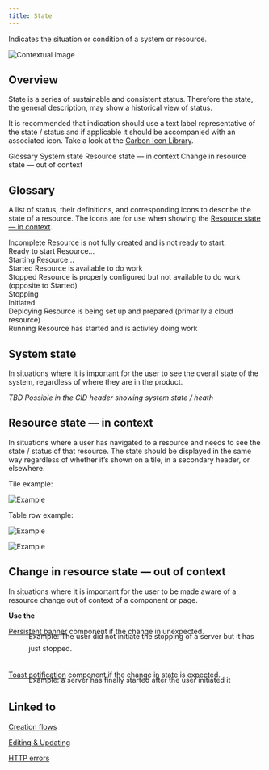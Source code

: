 ```yaml
---
title: State
---
```



<PageDescription>

  Indicates the situation or condition of a system or resource.

</PageDescription>

<Row>
  <Column colLg={8}>

![Contextual image](images/0.png)

  </Column>
</Row>

## Overview

State is a series of sustainable and consistent status. Therefore the state,
the general description, may show a historical view of status.

It is recommended that indication should use a text label representative of
the state / status and if applicable it should be accompanied with an
associated icon. Take a look at the [Carbon Icon Library](https://www.carbondesignsystem.com/guidelines/iconography/library).

<AnchorLinks>
  <AnchorLink>Glossary</AnchorLink>
  <AnchorLink>System state</AnchorLink>
  <AnchorLink to="#resource-state---in-context">Resource state — in context</AnchorLink>
  <AnchorLink to="#change-in-resource-state---out-of-context">Change in resource state — out of context</AnchorLink>
</AnchorLinks>

## Glossary

A list of status, their definitions, and corresponding icons to describe the
state of a resource. The icons are for use when showing
the [Resource state — in context](#resource-state---in-context).

<Row>
 <Column colLg={8}>
 
 <div className={styles.glossaryEntry}>
  <span>Incomplete</span>
  <span>Resource is not fully created and is not ready to start.</span>
 </div>
 <div className={styles.glossaryEntry}>
  <span>Ready to start</span>
  <span>Resource...</span>
 </div>
 <div className={styles.glossaryEntry}>
  <span>Starting</span>
  <span>Resource...</span>
 </div>
 <div className={styles.glossaryEntry}>
  <span>Started</span>
  <span>Resource is available to do work</span>
 </div>
 <div className={styles.glossaryEntry}>
  <span>Stopped</span>
  <span>Resource is properly configured but not available to do work (opposite to Started)</span>
 </div>
 <div className={styles.glossaryEntry}>
  <span>Stopping</span>
  <span></span>
 </div>
 <div className={styles.glossaryEntry}>
  <span>Initiated</span>
  <span></span>
 </div>
 <div className={styles.glossaryEntry}>
  <span>Deploying</span>
  <span>Resource is being set up and prepared (primarily a cloud resource)</span>
 </div>
 <div className={styles.glossaryEntry}>
  <span>Running</span>
  <span>Resource has started and is activley doing work</span>
 </div>
 
  </Column>
</Row>

## System state

In situations where it is important for the user to see the overall state of
the system, regardless of where they are in the product.

*TBD Possible in the CID header showing system state / heath*

## Resource state — in context

In situations where a user has navigated to a resource and needs to see the
state / status of that resource. The state should be displayed in the same
way regardless of whether it’s shown on a tile, in a secondary header, or
elsewhere.

Tile example:

<Row>
 <Column colLg={8}>

![Example](images/1.png)

 </Column>
</Row>

Table row example:

<Row>
 <Column colLg={8}>

![Example](images/2.png)

 </Column>
</Row>
<Row>
 <Column colLg={8}>

![Example](images/3.png)

 </Column>
</Row>

## Change in resource state — out of context

In situations where it is important for the user to be made aware of a
resource change out of context of a component or page.

**Use the**

[Persistent banner](../../components/persistent-banner) component if
the change in unexpected.

<Row>
 <Column colLg={8}>
 
 <div style="margin-top: -24px;padding-left: 40px;line-height:1.5rem">
  Example: The user did not initiate the stopping of a server but it has just stopped.
 </div>

 </Column>
</Row>
<br/>

[Toast notification](https://www.carbondesignsystem.com/components/notification/code#toast-notification) component if the change in state is expected.

<Row>
 <Column colLg={8}>
 
 <div style="margin-top: -24px;padding-left: 40px;line-height:1.5rem">
  Example: a server has finally started after the user initiated it
 </div>
 
 </Column>
</Row>

## Linked to

[Creation flows](creation-flows)

[Editing & Updating](editing)

[HTTP errors](http-errors)
